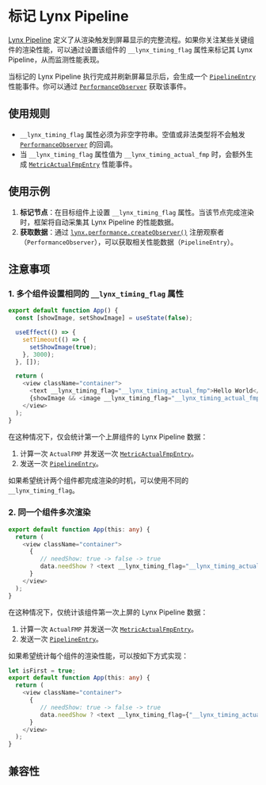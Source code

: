 # 标记 Lynx Pipeline

[Lynx Pipeline](/guide/spec#lynx-pipeline) 定义了从渲染触发到屏幕显示的完整流程。如果你关注某些关键组件的渲染性能，可以通过设置该组件的 `__lynx_timing_flag` 属性来标记其 Lynx Pipeline，从而监测性能表现。

当标记的 Lynx Pipeline 执行完成并刷新屏幕显示后，会生成一个 [`PipelineEntry`](/api/lynx-api/performance-api/performance-entry/pipeline-entry) 性能事件。你可以通过 [`PerformanceObserver`](/api/lynx-api/performance-api/performance-observer) 获取该事件。

## 使用规则

- `__lynx_timing_flag` 属性必须为非空字符串。空值或非法类型将不会触发 [`PerformanceObserver`](/api/lynx-api/performance-api/performance-observer) 的回调。
- 当 `__lynx_timing_flag` 属性值为 `__lynx_timing_actual_fmp` 时，会额外生成 [`MetricActualFmpEntry`](/api/lynx-api/performance-api/performance-entry/metric-actual-fmp-entry) 性能事件。

## 使用示例

1. **标记节点**：在目标组件上设置 `__lynx_timing_flag` 属性。当该节点完成渲染时，框架将自动采集其 Lynx Pipeline 的性能数据。
2. **获取数据**：通过 [`lynx.performance.createObserver()`](/api/lynx-api/lynx/lynx-performance#createobserver) 注册观察者（`PerformanceObserver`），可以获取相关性能数据（`PipelineEntry`）。


<Go
  example="performance-api"
  defaultFile="src/pipeline_entry/index.tsx"
  defaultEntryFile="dist/pipeline_entry.lynx.bundle"
  img="https://lf-lynx.tiktok-cdns.com/obj/lynx-artifacts-oss-sg/lynx-website/assets/doc/pipeline-entry-demo.jpeg"
  entry="src/pipeline_entry"
  highlight="{11-21,31}"
/>

## 注意事项

### 1. 多个组件设置相同的 `__lynx_timing_flag` 属性

```ts
export default function App() {
  const [showImage, setShowImage] = useState(false);

  useEffect(() => {
    setTimeout(() => {
      setShowImage(true);
    }, 3000);
  }, []);

  return (
    <view className="container">
      <text __lynx_timing_flag="__lynx_timing_actual_fmp">Hello World</text>
      {showImage && <image __lynx_timing_flag="__lynx_timing_actual_fmp" src="xxxx.png" />}
    </view>
  );
}
```

在这种情况下，仅会统计第一个上屏组件的 Lynx Pipeline 数据：

1. 计算一次 `ActualFMP` 并发送一次 [`MetricActualFmpEntry`](/api/lynx-api/performance-api/performance-entry/metric-actual-fmp-entry)。
2. 发送一次 [`PipelineEntry`](/api/lynx-api/performance-api/performance-entry/pipeline-entry)。

如果希望统计两个组件都完成渲染的时机，可以使用不同的 `__lynx_timing_flag`。

### 2. 同一个组件多次渲染

```ts
export default function App(this: any) {
  return (
    <view className="container">
      {
         // needShow: true -> false -> true
         data.needShow ? <text __lynx_timing_flag="__lynx_timing_actual_fmp">{data.msg}</text> : null
      }
    </view>
  );
}
```

在这种情况下，仅统计该组件第一次上屏的 Lynx Pipeline 数据：

1. 计算一次 `ActualFMP` 并发送一次 [`MetricActualFmpEntry`](/api/lynx-api/performance-api/performance-entry/metric-actual-fmp-entry)。
2. 发送一次 [`PipelineEntry`](/api/lynx-api/performance-api/performance-entry/pipeline-entry)。

如果希望统计每个组件的渲染性能，可以按如下方式实现：

```ts
let isFirst = true;
export default function App(this: any) {
  return (
    <view className="container">
      {
         // needShow: true -> false -> true
         data.needShow ? <text __lynx_timing_flag={"__lynx_timing_actual_fmp" + (isFirst ? "" : +data.id)}>{data.msg}</text> : null
      }
    </view>
  );
}
```

## 兼容性


<LegacyCompatTable metadata="lynx-api/performance-api/timing-flag" />

